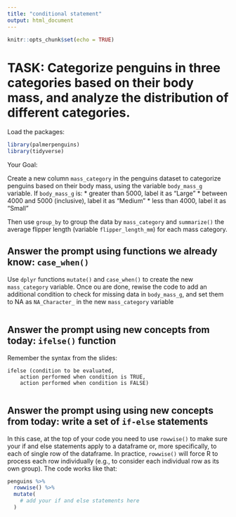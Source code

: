```yaml
---
title: "conditional statement"
output: html_document
---
```


```r
knitr::opts_chunk$set(echo = TRUE)
```

# TASK: Categorize penguins in three categories based on their body mass, and analyze the distribution of different categories.

Load the packages:
```r
library(palmerpenguins)
library(tidyverse)
```

Your Goal: 

Create a new column `mass_category` in the penguins dataset to categorize penguins based on their body mass, using the variable `body_mass_g` variable. If `body_mass_g` is:
* greater than 5000, label it as "Large"
* between 4000 and 5000 (inclusive), label it as "Medium"
* less than 4000, label it as "Small"

Then use `group_by` to group the data by `mass_category` and `summarize()` the average flipper length (variable `flipper_length_mm`) for each mass category.


## Answer the prompt using functions we already know: `case_when()`

Use `dplyr` functions `mutate()` and `case_when()` to create the new `mass_category` variable. Once ou are done, rewise the code to add an additional condition to check for missing data in `body_mass_g`, and set them to NA as `NA_Character_` in the new `mass_category` variable

```r

```


## Answer the prompt using new concepts from today: `ifelse()` function

Remember the syntax from the slides:
```
ifelse (condition to be evaluated,
    action performed when condition is TRUE,
    action performed when condition is FALSE)
```

```r

```



## Answer the prompt using using new concepts from today: write a set of `if-else` statements

In this case, at the top of your code you need to use `rowwise()` to make sure your if and else statements apply to a dataframe or, more specifically, to each of single row of the dataframe. In practice, `rowwise()` will force R to process each row individually (e.g., to consider each individual row as its own group). The code works like that:

```r
penguins %>%
  rowwise() %>%
  mutate(
    # add your if and else statements here
  )
```


```r

```
